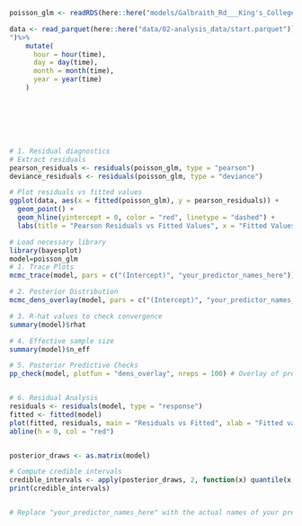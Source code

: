 ```r
poisson_glm <- readRDS(here::here("models/Galbraith_Rd___King's_College_Rd.rds"))

data <- read_parquet(here::here("data/02-analysis_data/start.parquet")) %>% filter(station_name == "Galbraith Rd / King's College Rd
")%>%
    mutate(
      hour = hour(time),
      day = day(time),
      month = month(time),
      year = year(time)
    )







# 1. Residual diagnostics
# Extract residuals
pearson_residuals <- residuals(poisson_glm, type = "pearson")
deviance_residuals <- residuals(poisson_glm, type = "deviance")

# Plot residuals vs fitted values
ggplot(data, aes(x = fitted(poisson_glm), y = pearson_residuals)) +
  geom_point() +
  geom_hline(yintercept = 0, color = "red", linetype = "dashed") +
  labs(title = "Pearson Residuals vs Fitted Values", x = "Fitted Values", y = "Pearson Residuals")

```





```r
# Load necessary library
library(bayesplot)
model=poisson_glm
# 1. Trace Plots
mcmc_trace(model, pars = c("(Intercept)", "your_predictor_names_here"))

# 2. Posterior Distribution
mcmc_dens_overlay(model, pars = c("(Intercept)", "your_predictor_names_here"))

# 3. R-hat values to check convergence
summary(model)$rhat

# 4. Effective sample size
summary(model)$n_eff

# 5. Posterior Predictive Checks
pp_check(model, plotfun = "dens_overlay", nreps = 100) # Overlay of predictive densities


# 6. Residual Analysis
residuals <- residuals(model, type = "response")
fitted <- fitted(model)
plot(fitted, residuals, main = "Residuals vs Fitted", xlab = "Fitted values", ylab = "Residuals")
abline(h = 0, col = "red")


posterior_draws <- as.matrix(model)

# Compute credible intervals
credible_intervals <- apply(posterior_draws, 2, function(x) quantile(x, probs = c(0.025, 0.975)))
print(credible_intervals)


# Replace "your_predictor_names_here" with the actual names of your predictors

```



